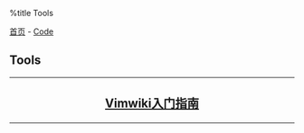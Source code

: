 %title Tools

[[../../index|首页]] - [[../index|Code]]
==Tools==
----
<center>
<h2>
[[vimwiki_primer|Vimwiki入门指南]]
</h2>
</center>
----
